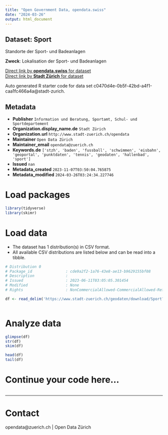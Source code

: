 ```yaml
---
title: "Open Government Data, opendata.swiss"
date: "2024-03-26"
output: html_document
---
```


## Dataset: Sport

Standorte der Sport- und Badeanlagen

**Zweck**: Lokalisation der Sport- und Badeanlagen

[Direct link by **opendata.swiss** for dataset](https://opendata.swiss/de/dataset/sport)<br>
[Direct link by **Stadt Zürich** for dataset](https://data.stadt-zuerich.ch/dataset/geo_sport)

Auto generated R starter code for data set c0470d4e-0b5f-42bd-a4f1-caa1fc466a4a@stadt-zurich.

## Metadata

- **Publisher** `Information und Beratung, Sportamt, Schul- und Sportdepartement`
- **Organization.display_name.de** `Stadt Zürich`
- **Organization.url** `http://www.stadt-zuerich.ch/opendata`
- **Maintainer** `Open Data Zürich`
- **Maintainer_email** `opendata@zuerich.ch`
- **Keywords.de** `['stzh', 'baden', 'fussball', 'schwimmen', 'eisbahn', 'geoportal', 'punktdaten', 'tennis', 'geodaten', 'hallenbad', 'sport']`
- **Issued** `nan`
- **Metadata_created** `2023-11-07T03:50:04.765875`
- **Metadata_modified** `2024-03-26T03:24:34.227746`


# Load packages

```r

library(tidyverse)
library(skimr)

```

# Load data

-   The dataset has 1 distribution(s) in CSV format.
-   All available CSV distributions are listed below and can be read into a tibble.

```r

# Distribution 0
# Package_id               : cde9a2f2-1a76-43e8-ae13-b9629155bf08
# Description              : 
# Issued                   : 2023-06-11T03:05:05.301454
# Modified                 : None
# Rights                   : NonCommercialAllowed-CommercialAllowed-ReferenceNotRequired

df <- read_delim('https://www.stadt-zuerich.ch/geodaten/download/Sport?format=10008')



```

# Analyze data

```r

glimpse(df)
str(df)
skim(df)

head(df)
tail(df)

```

# Continue your code here...

```r

```

------------------------------------------------------------------------

# Contact

opendata@zuerich.ch | Open Data Zürich
